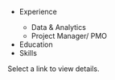 ```{=html}
<div class="container">
  <!-- Left Column -->
  <div class="left-column">
    <ul class="no-bullets">
      <li><a onclick="loadSection('experience')">Experience</a></li>
      <ul class="no-bullets">
        <li><a onclick="loadSection('data-analytics')">Data & Analytics</a></li>
        <li><a onclick="loadSection('project-manager')">Project Manager/ PMO</a></li>
      </ul>
      <li><a onclick="loadSection('education')">Education</a></li>
      <li><a onclick="loadSection('skills')">Skills</a></li>
    </ul>
  </div>

  <!-- Right Column -->
  <div class="right-column" id="content">
    <!-- Default content -->
    <p>Select a link to view details.</p>
  </div>
</div>

<script>
  // Function to load the selected section
  function loadSection(sectionId) {
    const contentDiv = document.getElementById("content");

    // Prevent the default link behavior (e.g., navigating to a new page)
    event.preventDefault();
    
    // Debug the file path
    console.log(`Fetching: sections/${sectionId}.md`);

    // Fetch the content from the external file
    fetch(`/sections/${sectionId}.md`)
      .then(response => response.text())
      .then(data => {
        // Render the Markdown content as HTML
        contentDiv.innerHTML = marked.parse(data);
      })
      .catch(error => {
        console.error("Error loading section:", error);
        contentDiv.innerHTML = "<p>Error loading content.</p>";
      });
  }
</script>

<!-- Include the Marked.js library for Markdown rendering -->
<script src="https://cdn.jsdelivr.net/npm/marked/marked.min.js"></script>
```
